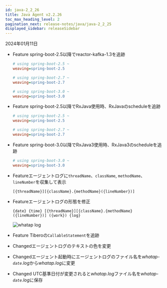 ```yaml
---
id: java-2_2_26
title: Java Agent v2.2.26
toc_max_heading_level: 2
pagination_next: release-notes/java/java-2_2_25
displayed_sidebar: releaseSidebar
---
```


2024年01月11日

- <Status>Feature</Status> spring-boot-2.5以降でreactor-kafka-1.3を追跡

  ```ini title='whatap.conf'
  # using spring-boot-2.5 ~
  weaving=spring-boot-2.5

  # using spring-boot-2.7 ~
  weaving=spring-boot-2.7

  # using spring-boot-3.0 ~
  weaving=spring-boot-3.0
  ```

- <Status>Feature</Status> spring-boot-2.5以降でRxJava使用時、RxJavaのscheduleを追跡

  ```ini title='whatap.conf'
  # using spring-boot-2.5 ~
  weaving=spring-boot-2.5

  # using spring-boot-2.7 ~
  weaving=spring-boot-2.7
  ```

- <Status>Feature</Status> spring-boot-3.0以降でRxJava3使用時、RxJava3のscheduleを追跡

  ```ini title='whatap.conf'
  # using spring-boot-3.0 ~
  weaving=spring-boot-3.0
  ```

- <Status>Feature</Status>エージェントログに<code>threadName</code>、<code>className</code>, <code>methodName</code>、<code>lineNumber</code>を収集して表示

  ```log title='whatap.log'
  [{threadName}][{className}.{methodName}({lineNumber})] 
  ```

- <Status>Feature</Status>エージェントログの形態を修正

  ```log title='whatap.log'
  {date} {time} [{threadName}][{className}.{methodName}({lineNumber})] ({work}) {log}
  ```

  ![whatap log](/img/release/release-java-log.png)

- <Status>Feature</Status> Tiberoの<code>CallableStatement</code>を追跡

- <Status>Changed</Status>エージェントログのテキストの色を変更

- <Status>Changed</Status>エージェント起動時にエージェントログのファイル名を<em>whatap-<code>date</code>.log</em>から<em>whatap.log</em>に変更

- <Status>Changed</Status> UTC基準日付が変更されると<em>whatap.log</em>ファイル名を<em>whatap-<code>date</code>.log</em>に保存
